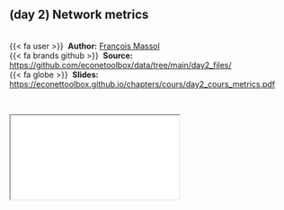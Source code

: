 
::: {.callout-note icon=true appearance="simple"}
## (day 2) Network metrics {.unnumbered}

<br />
{{< fa user >}} &nbsp;**Author:** [François Massol](https://sites.google.com/a/polytechnique.org/francoismassol/home?pli=1)<br/>
{{< fa brands github >}} &nbsp;**Source:** <https://github.com/econetoolbox/data/tree/main/day2_files/><br/>
{{< fa globe >}} &nbsp;**Slides:** <https://econettoolbox.github.io/chapters/cours/day2_cours_metrics.pdf>
:::


<br />

<div class="container">
  <iframe class="responsive-iframe" src="cours/day2_cours_metrics.pdf"></iframe>
</div> 
